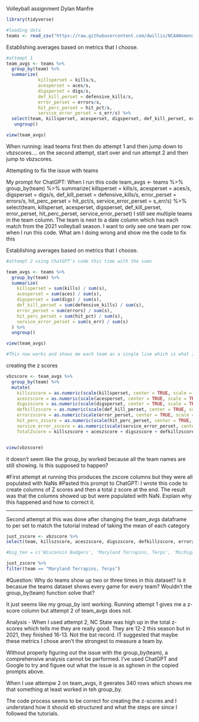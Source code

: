 Volleyball assignment
Dylan Manfre

```r
library(tidyverse)
```

```r
#loading data
teams <- read_csv("https://raw.githubusercontent.com/dwillis/NCAAWomensVolleyballData/main/data/ncaa_womens_volleyball_matchstats_2021.csv")
```

Establishing averages based on metrics that I choose.

```r

#attempt 1
team_avgs <- teams %>% 
  group_by(team) %>% 
  summarize(
            killsperset = kills/s,
            acesperset = aces/s,
            digsperset = digs/s,
            def_kill_perset = defensive_kills/s,
            error_perset = errors/s,
            hit_perc_perset = hit_pct/s,
            service_error_perset = s_err/s) %>% 
  select(team, killsperset, acesperset, digsperset, def_kill_perset, error_perset, hit_perc_perset, service_error_perset) %>% 
   ungroup()

view(team_avgs)

```
When running: lead teams first then do attempt 1 and then jump down to vbzscores.... on the second attempt, start over and run attempt 2 and then jump to vbzscores. 


Attempting to fix the issue with teams

My prompt for ChatGPT: When I run this code team_avgs <- teams %>% 
  group_by(team) %>% 
  summarize(
            killsperset = kills/s,
            acesperset = aces/s,
            digsperset = digs/s,
            def_kill_perset = defensive_kills/s,
            error_perset = errors/s,
            hit_perc_perset = hit_pct/s,
            service_error_perset = s_err/s) %>% 
  select(team, killsperset, acesperset, digsperset, def_kill_perset, error_perset, hit_perc_perset, service_error_perset) I still see multiple teams in the team column. The team is next to a date column which has each match from the 2021 volleyball season. I want to only see one team per row. when I run this code. What am I doing wrong and show me the code to fix this

Establishing averages based on metrics that I choose. 
```r
#attempt 2 using ChatGPT's code this time with the sums

team_avgs <- teams %>% 
  group_by(team) %>%
  summarize(
    killsperset = sum(kills) / sum(s),
    acesperset = sum(aces) / sum(s),
    digsperset = sum(digs) / sum(s),
    def_kill_perset = sum(defensive_kills) / sum(s),
    error_perset = sum(errors) / sum(s),
    hit_perc_perset = sum(hit_pct) / sum(s),
    service_error_perset = sum(s_err) / sum(s)
  ) %>%
  ungroup()

view(team_avgs)

#This now works and shows me each team as a single line which is what I wanted originally. The differnece is that it takes sum(kills)/sum(sets) which is different from how the tutorial showed it. 

```

creating the z scores
```r
vbzscore <- team_avgs %>% 
  group_by(team) %>% 
  mutate(
    killszscore = as.numeric(scale(killsperset, center = TRUE, scale = TRUE)),
    aceszscore = as.numeric(scale(acesperset, center = TRUE, scale = TRUE)),
    digszscore = as.numeric(scale(digsperset, center = TRUE, scale = TRUE)),
    defkillzscore = as.numeric(scale(def_kill_perset, center = TRUE, scale = TRUE)),
    errorzscore = as.numeric(scale(error_perset, center = TRUE, scale = TRUE)),
    hit_perc_zscore = as.numeric(scale(hit_perc_perset, center = TRUE, scale = TRUE)),
    service_error_zscore = as.numeric(scale(service_error_perset, center = TRUE, scale = TRUE)),
    TotalZscore = killszscore + aceszscore + digszscore + defkillzscore + errorzscore + hit_perc_zscore + service_error_zscore)


view(vbzscore)
```

it doesn't seem like the group_by worked because all the team names are still showing. Is this supposed to happen?

#First attempt at running this produces the zscore columns but they were all populated with NaNs
#Pasted this prompt to ChatGPT: I wrote this code to create columns of Z scores and then a total z score at the end. The result was that the columns showed up but were populated with NaN. Explain why this happened and how to correct it.

_______

Second attempt at this was done after changing the team_avgs dataframe to per set to match the tutorial instead of taking the mean of each category

```r

just_zscore <- vbzscore %>%
select(team, killszscore, aceszscore, digszscore, defkillzscore, errorzscore, hit_perc_zscore, service_error_zscore, TotalZscore)

#big_ten = c('Wisconsin Badgers', 'Maryland Terrapins, Terps', 'Michigan Wolverines', 'Rutgers Scarlet Knights', 'Indiana Hoosiers', 'Iowa Hawkeyes', 'Penn St. Nittany Lions', 'Minnesota Golden Gophers', 'Illinois Fighting Illini', 'Ohio St. Buckeyes', 'Northwestern Wildcats', 'Michigan St. Spartans', 'Purdue Boilermakers')

just_zscore %>% 
filter(team == "Maryland Terrapins, Terps")
```

#Question: Why do teams show up two or three times in this dataset? Is it becasue the teams dataset shows every game for every team? Wouldn't the group_by(team) function solve that?

It just seems like my group_by isnt working. Running attempt 1 gives me a z-score column but attempt 2 of team_avgs does not. 

Analysis
- When I used attempt 2, NC State was high up in the total z-scores which tells me they are really good. They are 12-2 this season but in 2021, they finished 16-13. Not the bst record. IT suggested that maybe these metrics I chose aren't the strongest to measure a team by.

WIthout properly figuring out the issue with the group_by(team), a comprehensive analysis cannot be performed. I've used ChatGPT and Google to try and figuee out what the issue is as sghown in the copied prompts above. 

When I use attempw 2 on team_avgs, it geerates 340 rows which shows me that something at least worked in teh group_by. 

The code process seems to be correct for creating the z-scores and I understand how it should eb structured and what the steps are since I followed the tutorials. 

